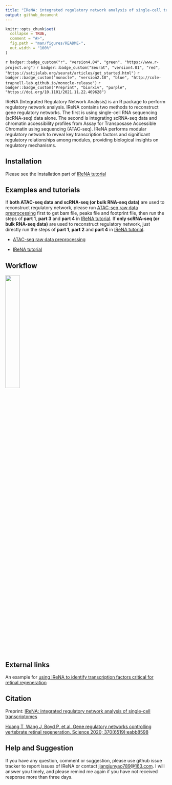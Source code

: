 ```yaml
---
title: "IReNA: integrated regulatory network analysis of single-cell transcriptomes"
output: github_document
---
```


<!-- README.md is generated from README.Rmd. Please edit that file -->

```r
knitr::opts_chunk$set(
  collapse = TRUE,
  comment = "#>",
  fig.path = "man/figures/README-",
  out.width = "100%"
)
```

`r badger::badge_custom("r", "version4.04", "green", "https://www.r-project.org")`
`r badger::badge_custom("Seurat", "version4.01", "red", "https://satijalab.org/seurat/articles/get_started.html")`
`r badger::badge_custom("monocle", "version2.18", "blue", "http://cole-trapnell-lab.github.io/monocle-release")`
`r badger::badge_custom("Preprint", "biorxiv", "purple", "https://doi.org/10.1101/2021.11.22.469628")`

IReNA (Integrated Regulatory Network Analysis) is an R package to perform regulatory network analysis. IReNA contains two methods to reconstruct gene regulatory networks. The first is using single-cell RNA sequencing (scRNA-seq) data alone. The second is integrating scRNA-seq data and chromatin accessibility profiles from Assay for Transposase Accessible Chromatin using sequencing (ATAC-seq). IReNA performs modular regulatory network to reveal key transcription factors and significant regulatory relationships among modules, providing biological insights on regulatory mechanisms.


## Installation

Please see the Installation part of [IReNA tutorial](https://jiang-junyao.github.io/IReNA/tutorial#installation)

## Examples and tutorials

If **both ATAC-seq data and scRNA-seq (or bulk RNA-seq data)** are used to reconstruct regulatory network, please run [ATAC-seq raw data preprocessing](https://jiang-junyao.github.io/IReNA/ATAC-seq-preprocessing) first to get bam file, peaks file and footprint file, then run the steps of **part 1**, **part 3** and **part 4** in [IReNA tutorial](https://jiang-junyao.github.io/IReNA/tutorial). If **only scRNA-seq (or bulk RNA-seq data)** are used to reconstruct regulatory network, just directly run the steps of **part 1**, **part 2** and **part 4** in [IReNA tutorial](https://jiang-junyao.github.io/IReNA/tutorial).

* [ATAC-seq raw data preprocessing](https://jiang-junyao.github.io/IReNA/ATAC-seq-preprocessing)

* [IReNA tutorial](https://jiang-junyao.github.io/IReNA/tutorial)


## Workflow

![](docs/Readme figure/Workflow.png){ width=30% height=30% }

## External links

An example for [using IReNA to identify transcription factors critical for retinal regeneration](https://github.com/jiewwwang/Single-cell-retinal-regeneration)

## Citation
Preprint: [IReNA: integrated regulatory network analysis of single-cell transcriptomes](https://doi.org/10.1101/2021.11.22.469628)

[Hoang T, Wang J, Boyd P, et al. Gene regulatory networks controlling vertebrate retinal regeneration. Science 2020; 370(6519):eabb8598](https://www.science.org/doi/10.1126/science.abb8598)

## Help and Suggestion

If you have any question, comment or suggestion, please use github issue tracker to report issues of IReNA or contact <jiangjunyao789@163.com>. I will answer you timely, and please remind me again if you have not received response more than three days.
